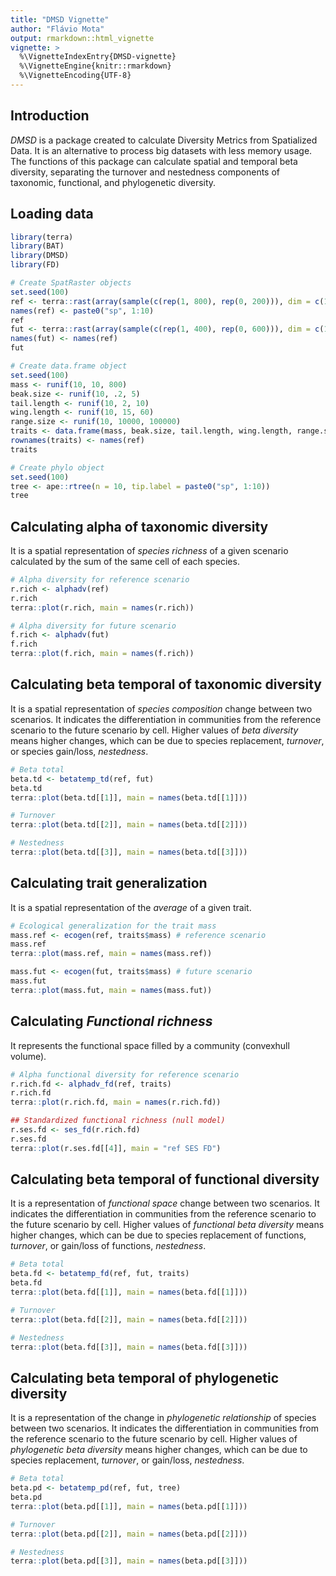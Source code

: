 ```yaml
---
title: "DMSD Vignette"
author: "Flávio Mota"
output: rmarkdown::html_vignette
vignette: >
  %\VignetteIndexEntry{DMSD-vignette}
  %\VignetteEngine{knitr::rmarkdown}
  %\VignetteEncoding{UTF-8}
---
```


## Introduction
*DMSD* is a package created to calculate Diversity Metrics from Spatialized Data. It is an alternative to process big datasets with less memory usage. The functions of this package can calculate spatial and temporal beta diversity, separating the turnover and nestedness components of taxonomic, functional, and phylogenetic diversity.

## Loading data
```r
library(terra)
library(BAT)
library(DMSD)
library(FD)

# Create SpatRaster objects
set.seed(100)
ref <- terra::rast(array(sample(c(rep(1, 800), rep(0, 200))), dim = c(10, 10, 10)))
names(ref) <- paste0("sp", 1:10)
ref
fut <- terra::rast(array(sample(c(rep(1, 400), rep(0, 600))), dim = c(10, 10, 10)))
names(fut) <- names(ref)
fut

# Create data.frame object
set.seed(100)
mass <- runif(10, 10, 800)
beak.size <- runif(10, .2, 5)
tail.length <- runif(10, 2, 10)
wing.length <- runif(10, 15, 60)
range.size <- runif(10, 10000, 100000)
traits <- data.frame(mass, beak.size, tail.length, wing.length, range.size)
rownames(traits) <- names(ref)
traits

# Create phylo object
set.seed(100)
tree <- ape::rtree(n = 10, tip.label = paste0("sp", 1:10))
tree
```

## Calculating alpha of taxonomic diversity
It is a spatial representation of *species richness* of a given scenario calculated by the sum of the same cell of each species.
```r
# Alpha diversity for reference scenario
r.rich <- alphadv(ref)
r.rich
terra::plot(r.rich, main = names(r.rich))

# Alpha diversity for future scenario
f.rich <- alphadv(fut)
f.rich
terra::plot(f.rich, main = names(f.rich))
```

## Calculating beta temporal of taxonomic diversity
It is a spatial representation of *species composition* change between two scenarios. It indicates the differentiation in communities from the reference scenario to the future scenario by cell. Higher values of *beta diversity* means higher changes, which can be due to species replacement, *turnover*, or species gain/loss, *nestedness*.
```r
# Beta total
beta.td <- betatemp_td(ref, fut)
beta.td
terra::plot(beta.td[[1]], main = names(beta.td[[1]]))

# Turnover
terra::plot(beta.td[[2]], main = names(beta.td[[2]]))

# Nestedness
terra::plot(beta.td[[3]], main = names(beta.td[[3]]))
```

## Calculating trait generalization
It is a spatial representation of the *average* of a given trait.
```r
# Ecological generalization for the trait mass
mass.ref <- ecogen(ref, traits$mass) # reference scenario
mass.ref
terra::plot(mass.ref, main = names(mass.ref))

mass.fut <- ecogen(fut, traits$mass) # future scenario
mass.fut
terra::plot(mass.fut, main = names(mass.fut))
```
## Calculating *Functional richness*
It represents the functional space filled by a community (convexhull volume).
```r
# Alpha functional diversity for reference scenario
r.rich.fd <- alphadv_fd(ref, traits)
r.rich.fd
terra::plot(r.rich.fd, main = names(r.rich.fd))

## Standardized functional richness (null model)
r.ses.fd <- ses_fd(r.rich.fd)
r.ses.fd
terra::plot(r.ses.fd[[4]], main = "ref SES FD")
```

## Calculating beta temporal of functional diversity
It is a representation of *functional space* change between two scenarios. It indicates the differentiation in communities from the reference scenario to the future scenario by cell. Higher values of *functional beta diversity* means higher changes, which can be due to species replacement of functions, *turnover*, or  gain/loss of functions, *nestedness*.
```r
# Beta total
beta.fd <- betatemp_fd(ref, fut, traits)
beta.fd
terra::plot(beta.fd[[1]], main = names(beta.fd[[1]]))

# Turnover
terra::plot(beta.fd[[2]], main = names(beta.fd[[2]]))

# Nestedness
terra::plot(beta.fd[[3]], main = names(beta.fd[[3]]))
```

## Calculating beta temporal of phylogenetic diversity
It is a representation of the change in *phylogenetic relationship* of species between two scenarios. It indicates the differentiation in communities from the reference scenario to the future scenario by cell. Higher values of *phylogenetic beta diversity* means higher changes, which can be due to species replacement, *turnover*, or gain/loss, *nestedness*.
```r
# Beta total
beta.pd <- betatemp_pd(ref, fut, tree)
beta.pd
terra::plot(beta.pd[[1]], main = names(beta.pd[[1]]))

# Turnover
terra::plot(beta.pd[[2]], main = names(beta.pd[[2]]))

# Nestedness
terra::plot(beta.pd[[3]], main = names(beta.pd[[3]]))
```
